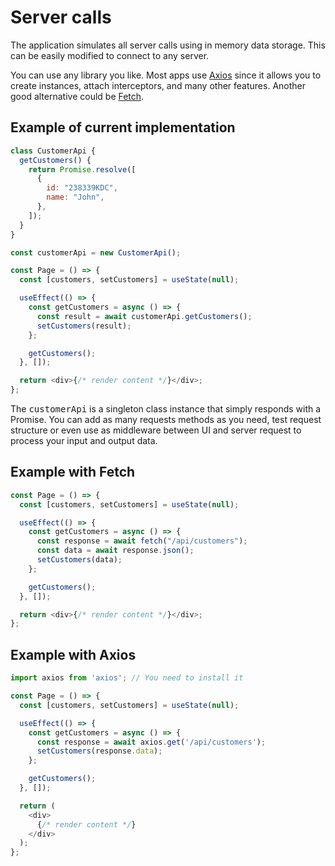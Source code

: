 # Server calls

The application simulates all server calls using in memory data storage. This can be easily modified to connect to any server.

You can use any library you like. Most apps use [Axios](https://github.com/axios/axios) since it allows you to create instances, attach interceptors, and many other features. Another good alternative could be [Fetch](https://developer.mozilla.org/en-US/docs/Web/API/Fetch_API).

## Example of current implementation

```js
class CustomerApi {
  getCustomers() {
    return Promise.resolve([
      {
        id: "238339KDC",
        name: "John",
      },
    ]);
  }
}

const customerApi = new CustomerApi();

const Page = () => {
  const [customers, setCustomers] = useState(null);

  useEffect(() => {
    const getCustomers = async () => {
      const result = await customerApi.getCustomers();
      setCustomers(result);
    };

    getCustomers();
  }, []);

  return <div>{/* render content */}</div>;
};
```

The <kbd>customerApi</kbd> is a singleton class instance that simply responds with a Promise. You can add as many requests methods as you need, test request structure or even use as middleware between UI and server request to process your input and output data.

## Example with Fetch

```js copy
const Page = () => {
  const [customers, setCustomers] = useState(null);

  useEffect(() => {
    const getCustomers = async () => {
      const response = await fetch("/api/customers");
      const data = await response.json();
      setCustomers(data);
    };

    getCustomers();
  }, []);

  return <div>{/* render content */}</div>;
};
```

## Example with Axios

```js
import axios from 'axios'; // You need to install it

const Page = () => {
  const [customers, setCustomers] = useState(null);

  useEffect(() => {
    const getCustomers = async () => {
      const response = await axios.get('/api/customers');
      setCustomers(response.data);
    };

    getCustomers();
  }, []);

  return (
    <div>
      {/* render content */}
    </div>
  );
};
```